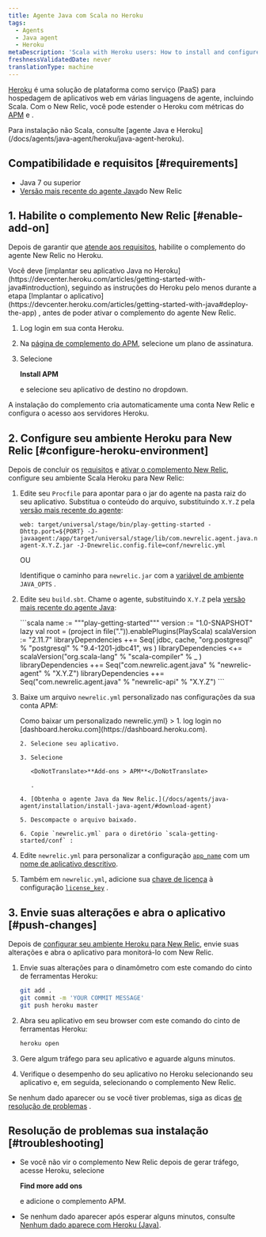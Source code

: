 ```yaml
---
title: Agente Java com Scala no Heroku
tags:
  - Agents
  - Java agent
  - Heroku
metaDescription: 'Scala with Heroku users: How to install and configure the Java agent for your APM add-on.'
freshnessValidatedDate: never
translationType: machine
---
```


[Heroku](https://devcenter.heroku.com/articles/newrelic) é uma solução de plataforma como serviço (PaaS) para hospedagem de aplicativos web em várias linguagens de agente, incluindo Scala. Com o New Relic, você pode estender o Heroku com métricas do [APM](/docs/apm/new-relic-apm) e [<InlinePopover type="browser"/>](/docs/browser/new-relic-browser).

<Callout variant="tip">
  Para instalação não Scala, consulte [agente Java e Heroku](/docs/agents/java-agent/heroku/java-agent-heroku).
</Callout>

## Compatibilidade e requisitos [#requirements]

* Java 7 ou superior
* [Versão mais recente do agente Java](/docs/release-notes/agent-release-notes/java-release-notes)do New Relic

## 1. Habilite o complemento New Relic [#enable-add-on]

Depois de garantir que [atende aos requisitos](#requirements), habilite o complemento do agente New Relic no Heroku.

<Callout variant="caution">
  Você deve [implantar seu aplicativo Java no Heroku](https://devcenter.heroku.com/articles/getting-started-with-java#introduction), seguindo as instruções do Heroku pelo menos durante a etapa [Implantar o aplicativo](https://devcenter.heroku.com/articles/getting-started-with-java#deploy-the-app) , antes de poder ativar o complemento do agente New Relic.
</Callout>

1. Log login em sua conta Heroku.

2. Na [página de complemento do APM](https://elements.heroku.com/addons/newrelic#pricing), selecione um plano de assinatura.

3. Selecione

   <DoNotTranslate>**Install APM**</DoNotTranslate>

   e selecione seu aplicativo de destino no dropdown.

A instalação do complemento cria automaticamente uma conta New Relic e configura o acesso aos servidores Heroku.

## 2. Configure seu ambiente Heroku para New Relic [#configure-heroku-environment]

Depois de concluir os [requisitos](#requirements) e [ativar o complemento New Relic](#enable-add-on), configure seu ambiente Scala Heroku para New Relic:

1. Edite seu `Procfile` para apontar para o jar do agente na pasta raiz do seu aplicativo. Substitua o conteúdo do arquivo, substituindo `X.Y.Z` pela [versão mais recente do agente](/docs/agents/java-agent/getting-started/java-release-notes):

   ```procfile
   web: target/universal/stage/bin/play-getting-started -Dhttp.port=${PORT} -J-javaagent:/app/target/universal/stage/lib/com.newrelic.agent.java.newrelic-agent-X.Y.Z.jar -J-Dnewrelic.config.file=conf/newrelic.yml
   ```

   OU

   Identifique o caminho para `newrelic.jar` com a [variável de ambiente](https://devcenter.heroku.com/articles/config-vars) `JAVA_OPTS` .

2. Edite seu `build.sbt`. Chame o agente, substituindo `X.Y.Z` pela [versão mais recente do agente Java](/docs/agents/java-agent/getting-started/java-release-notes):

   <CollapserGroup>
     <Collapser
       id="build-sbt"
       title="Personalizada build.sbt"
     >
       ```scala
       name := """play-getting-started"""
       version := "1.0-SNAPSHOT"
       lazy val root = (project in file(".")).enablePlugins(PlayScala)
       scalaVersion := "2.11.7"
       libraryDependencies ++= Seq(
           jdbc,
           cache,
           "org.postgresql" % "postgresql" % "9.4-1201-jdbc41",
           ws
       )
       libraryDependencies <+= scalaVersion("org.scala-lang" % "scala-compiler" % _ )
       libraryDependencies ++= Seq("com.newrelic.agent.java" % "newrelic-agent" % "X.Y.Z")
       libraryDependencies ++= Seq("com.newrelic.agent.java" % "newrelic-api" % "X.Y.Z")
       ```
     </Collapser>
   </CollapserGroup>

3. Baixe um arquivo `newrelic.yml` personalizado nas configurações da sua conta APM:

   <CollapserGroup>
     <Collapser
       id="customized-yml"
       title={<>Como baixar um personalizado <InlineCode>newrelic.yml</InlineCode></>}
     >
       1. log login no [dashboard.heroku.com](https://dashboard.heroku.com).

       2. Selecione seu aplicativo.

       3. Selecione

          <DoNotTranslate>**Add-ons > APM**</DoNotTranslate>

          .

       4. [Obtenha o agente Java da New Relic.](/docs/agents/java-agent/installation/install-java-agent/#download-agent)

       5. Descompacte o arquivo baixado.

       6. Copie `newrelic.yml` para o diretório `scala-getting-started/conf` :
     </Collapser>
   </CollapserGroup>

4. Edite `newrelic.yml` para personalizar a configuração [`app_name`](/docs/agents/java-agent/configuration/java-agent-configuration-config-file#cfg-app_name) com um [nome de aplicativo descritivo](/docs/agents/manage-apm-agents/app-naming/name-your-application).

5. Também em `newrelic.yml`, adicione sua [chave de licença](/docs/apis/intro-apis/new-relic-api-keys/#ingest-license-key) à configuração [`license_key`](/docs/agents/java-agent/configuration/java-agent-configuration-config-file#cfg-license_key) .

## 3. Envie suas alterações e abra o aplicativo [#push-changes]

Depois de [configurar seu ambiente Heroku para New Relic](#configure-heroku-environment), envie suas alterações e abra o aplicativo para monitorá-lo com New Relic.

1. Envie suas alterações para o dinamômetro com este comando do cinto de ferramentas Heroku:

   ```bash
   git add .
   git commit -m 'YOUR COMMIT MESSAGE'
   git push heroku master
   ```

2. Abra seu aplicativo em seu browser com este comando do cinto de ferramentas Heroku:

   ```bash
   heroku open
   ```

3. Gere algum tráfego para seu aplicativo e aguarde alguns minutos.

4. Verifique o desempenho do seu aplicativo no Heroku selecionando seu aplicativo e, em seguida, selecionando o complemento New Relic.

Se nenhum dado aparecer ou se você tiver problemas, siga as dicas [de resolução de problemas](#troubleshooting) .

## Resolução de problemas sua instalação [#troubleshooting]

* Se você não vir o complemento New Relic depois de gerar tráfego, acesse Heroku, selecione

  <DoNotTranslate>**Find more add ons**</DoNotTranslate>

  e adicione o complemento APM.

* Se nenhum dado aparecer após esperar alguns minutos, consulte [Nenhum dado aparece com Heroku (Java)](/docs/agents/java-agent/heroku/no-data-appears-heroku-java).